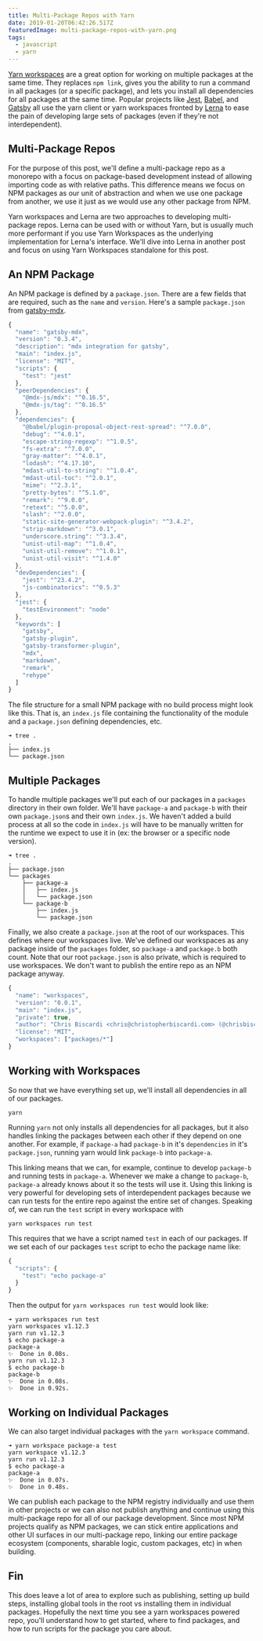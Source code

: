 ```yaml
---
title: Multi-Package Repos with Yarn
date: 2019-01-20T06:42:26.517Z
featuredImage: multi-package-repos-with-yarn.png
tags:
  - javascript
  - yarn
---
```


[Yarn workspaces](https://yarnpkg.com/blog/2017/08/02/introducing-workspaces/)
are a great option for working on multiple packages at the
same time. They replaces `npm link`, gives you the ability
to run a command in all packages (or a specific package),
and lets you install all dependencies for all packages at
the same time. Popular projects like
[Jest](https://github.com/facebook/jest/blob/647b2ad2371cc1d659bc08820be022c198c897fd/lerna.json#L5),
[Babel](https://github.com/babel/babel/blob/a2e6d8e96807b15908ef3640239b5421457807f7/lerna.json#L32),
and
[Gatsby](https://github.com/gatsbyjs/gatsby/blob/fc2ff3503ac1ed32a4b7677b12edf4c4ea4fd050/lerna.json#L21)
all use the yarn client or yarn workspaces fronted by
[Lerna](https://github.com/lerna/lerna) to ease the pain of
developing large sets of packages (even if they're not
interdependent).

## Multi-Package Repos

For the purpose of this post, we'll define a multi-package
repo as a monorepo with a focus on package-based development
instead of allowing importing code as with relative paths.
This difference means we focus on NPM packages as our unit
of abstraction and when we use one package from another, we
use it just as we would use any other package from NPM.

Yarn workspaces and Lerna are two approaches to developing
multi-package repos. Lerna can be used with or without Yarn,
but is usually much more performant if you use Yarn
Workspaces as the underlying implementation for Lerna's
interface. We'll dive into Lerna in another post and focus
on using Yarn Workspaces standalone for this post.

## An NPM Package

An NPM package is defined by a `package.json`. There are a
few fields that are required, such as the `name` and
`version`. Here's a sample `package.json` from
[gatsby-mdx](https://github.com/ChristopherBiscardi/gatsby-mdx).

```js
{
  "name": "gatsby-mdx",
  "version": "0.3.4",
  "description": "mdx integration for gatsby",
  "main": "index.js",
  "license": "MIT",
  "scripts": {
    "test": "jest"
  },
  "peerDependencies": {
    "@mdx-js/mdx": "^0.16.5",
    "@mdx-js/tag": "^0.16.5"
  },
  "dependencies": {
    "@babel/plugin-proposal-object-rest-spread": "^7.0.0",
    "debug": "^4.0.1",
    "escape-string-regexp": "^1.0.5",
    "fs-extra": "^7.0.0",
    "gray-matter": "^4.0.1",
    "lodash": "^4.17.10",
    "mdast-util-to-string": "^1.0.4",
    "mdast-util-toc": "^2.0.1",
    "mime": "^2.3.1",
    "pretty-bytes": "^5.1.0",
    "remark": "^9.0.0",
    "retext": "^5.0.0",
    "slash": "^2.0.0",
    "static-site-generator-webpack-plugin": "^3.4.2",
    "strip-markdown": "^3.0.1",
    "underscore.string": "^3.3.4",
    "unist-util-map": "^1.0.4",
    "unist-util-remove": "^1.0.1",
    "unist-util-visit": "^1.4.0"
  },
  "devDependencies": {
    "jest": "^23.4.2",
    "js-combinatorics": "^0.5.3"
  },
  "jest": {
    "testEnvironment": "node"
  },
  "keywords": [
    "gatsby",
    "gatsby-plugin",
    "gatsby-transformer-plugin",
    "mdx",
    "markdown",
    "remark",
    "rehype"
  ]
}
```

The file structure for a small NPM package with no build
process might look like this. That is, an `index.js` file
containing the functionality of the module and a
`package.json` defining dependencies, etc.

```
➜ tree .
.
├── index.js
└── package.json
```

## Multiple Packages

To handle multiple packages we'll put each of our packages
in a `packages` directory in their own folder. We'll have
`package-a` and `package-b` with their own `package.json`s
and their own `index.js`. We haven't added a build process
at all so the code in `index.js` will have to be manually
written for the runtime we expect to use it in (ex: the
browser or a specific node version).

```
➜ tree .
.
├── package.json
└── packages
    ├── package-a
    │   ├── index.js
    │   └── package.json
    └── package-b
        ├── index.js
        └── package.json
```

Finally, we also create a `package.json` at the root of our
workspaces. This defines where our workspaces live. We've
defined our workspaces as any package inside of the
`packages` folder, so `package-a` and `package.b` both
count. Note that our root `package.json` is also private,
which is required to use workspaces. We don't want to
publish the entire repo as an NPM package anyway.

```js
{
  "name": "workspaces",
  "version": "0.0.1",
  "main": "index.js",
  "private": true,
  "author": "Chris Biscardi <chris@christopherbiscardi.com> (@chrisbiscardi)",
  "license": "MIT",
  "workspaces": ["packages/*"]
}
```

## Working with Workspaces

So now that we have everything set up, we'll install all
dependencies in all of our packages.

```shell
yarn
```

Running `yarn` not only installs all dependencies for all
packages, but it also handles linking the packages between
each other if they depend on one another. For example, if
`package-a` had `package-b` in it's `dependencies` in it's
`package.json`, running yarn would link `package-b` into
`package-a`.

This linking means that we can, for example, continue to
develop `package-b` and running tests in `package-a`.
Whenever we make a change to `package-b`, `package-a`
already knows about it so the tests will use it. Using this
linking is very powerful for developing sets of
interdependent packages because we can run tests for the
entire repo against the entire set of changes. Speaking of,
we can run the `test` script in every workspace with

```shell
yarn workspaces run test
```

This requires that we have a script named `test` in each of
our packages. If we set each of our packages `test` script
to echo the package name like:

```js
{
  "scripts": {
    "test": "echo package-a"
  }
}
```

Then the output for `yarn workspaces run test` would look
like:

```
➜ yarn workspaces run test
yarn workspaces v1.12.3
yarn run v1.12.3
$ echo package-a
package-a
✨  Done in 0.08s.
yarn run v1.12.3
$ echo package-b
package-b
✨  Done in 0.08s.
✨  Done in 0.92s.
```

## Working on Individual Packages

We can also target individual packages with the
`yarn workspace` command.

```
➜ yarn workspace package-a test
yarn workspace v1.12.3
yarn run v1.12.3
$ echo package-a
package-a
✨  Done in 0.07s.
✨  Done in 0.48s.
```

We can publish each package to the NPM registry individually
and use them in other projects or we can also not publish
anything and continue using this multi-package repo for all
of our package development. Since most NPM projects qualify
as NPM packages, we can stick entire applications and other
UI surfaces in our multi-package repo, linking our entire
package ecosystem (components, sharable logic, custom
packages, etc) in when building.

## Fin

This does leave a lot of area to explore such as publishing,
setting up build steps, installing global tools in the root
vs installing them in individual packages. Hopefully the
next time you see a yarn workspaces powered repo, you'll
understand how to get started, where to find packages, and
how to run scripts for the package you care about.

